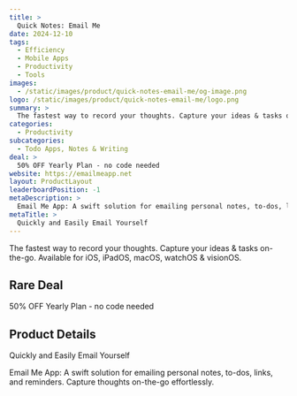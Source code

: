 ```yaml
---
title: >
  Quick Notes: Email Me
date: 2024-12-10
tags:
  - Efficiency
  - Mobile Apps
  - Productivity
  - Tools
images:
  - /static/images/product/quick-notes-email-me/og-image.png
logo: /static/images/product/quick-notes-email-me/logo.png
summary: >
  The fastest way to record your thoughts. Capture your ideas & tasks on-the-go. Available for iOS, iPadOS, macOS, watchOS & visionOS.
categories:
  - Productivity
subcategories:
  - Todo Apps, Notes & Writing
deal: >
  50% OFF Yearly Plan - no code needed
website: https://emailmeapp.net
layout: ProductLayout
leaderboardPosition: -1
metaDescription: >
  Email Me App: A swift solution for emailing personal notes, to-dos, links, and reminders. Capture thoughts on-the-go effortlessly.
metaTitle: >
  Quickly and Easily Email Yourself
---
```

The fastest way to record your thoughts. Capture your ideas & tasks on-the-go. Available for iOS, iPadOS, macOS, watchOS & visionOS.

## Rare Deal

50% OFF Yearly Plan - no code needed

## Product Details

Quickly and Easily Email Yourself

Email Me App: A swift solution for emailing personal notes, to-dos, links, and reminders. Capture thoughts on-the-go effortlessly.
